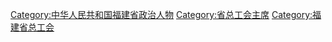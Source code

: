 [[Category:中华人民共和国福建省政治人物|Category:中华人民共和国福建省政治人物]]
[[Category:省总工会主席|Category:省总工会主席]]
[[Category:福建省总工会|Category:福建省总工会]]